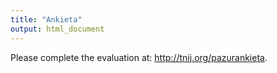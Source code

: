 ```yaml
---
title: "Ankieta"
output: html_document
---
```


Please complete the evaluation at:
<http://tnij.org/pazurankieta>.

